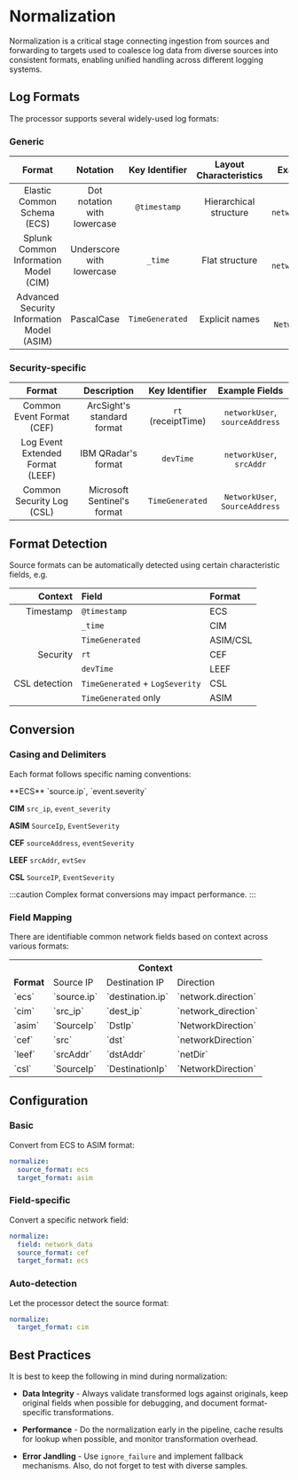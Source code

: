 # Normalization

Normalization is a critical stage connecting ingestion from sources and forwarding to targets used to coalesce log data from diverse sources into consistent formats, enabling unified handling across different logging systems.

## Log Formats

The processor supports several widely-used log formats:

### Generic

|Format|Notation|Key Identifier|Layout Characteristics|Example Fields|
|:-:|:-:|:-:|:-:|:-:|
|Elastic Common Schema (ECS)|Dot notation with lowercase|`@timestamp`|Hierarchical structure|`source.ip`, `network.direction`|
|Splunk Common Information Model (CIM)|Underscore with lowercase|`_time`|Flat structure|`src_ip`, `network_direction`|
|Advanced Security Information Model (ASIM)|PascalCase|`TimeGenerated`|Explicit names|`SourceIp`, `NetworkDirection`|

### Security-specific

|Format|Description|Key Identifier|Example Fields|
|:-:|:-:|:-:|:-:|
|Common Event Format (CEF)|ArcSight's standard format|`rt` (receiptTime)|`networkUser`, `sourceAddress`|
|Log Event Extended Format (LEEF)|IBM QRadar's format|`devTime`|`networkUser`, `srcAddr`|
|Common Security Log (CSL)|Microsoft Sentinel's format|`TimeGenerated`|`NetworkUser`, `SourceAddress`|

## Format Detection

Source formats can be automatically detected using certain characteristic fields, e.g.

|Context|Field|Format|
|--:|:--|:--|
|Timestamp|`@timestamp`|ECS|
||`_time`|CIM|
||`TimeGenerated`|ASIM/CSL
|Security|`rt`|CEF|
||`devTime`|LEEF|
|CSL detection|`TimeGenerated` + `LogSeverity`|CSL|
||`TimeGenerated` only|ASIM|

## Conversion

### Casing and Delimiters

Each format follows specific naming conventions:

<TermTable>
  <TermCol>**ECS**</TermCol>
  <DefCol>`source.ip`, `event.severity`</DefCol>

  <TermCol>**CIM**</TermCol>
  <DefCol>`src_ip`, `event_severity`</DefCol>

  <TermCol>**ASIM**</TermCol>
  <DefCol>`SourceIp`, `EventSeverity`</DefCol>

  <TermCol>**CEF**</TermCol>
  <DefCol>`sourceAddress`, `eventSeverity`</DefCol>

  <TermCol>**LEEF**</TermCol>
  <DefCol>`srcAddr`, `evtSev`</DefCol>

  <TermCol>**CSL**</TermCol>
  <DefCol>`SourceIP`, `EventSeverity`</DefCol>
</TermTable>

:::caution
Complex format conversions may impact performance.
:::

### Field Mapping

There are identifiable common network fields based on context across various formats:

<table>
  <tr><th></th><th colspan="3">Context</th></tr>
  <tr><td><b>Format</b></td><td>Source IP</td><td>Destination IP</td><td>Direction</td></tr>
  <tr><td style={{textAlign: "right"}}>`ecs`</td><td>`source.ip`</td><td>`destination.ip`</td><td>`network.direction`</td></tr>
  <tr><td style={{textAlign: "right"}}>`cim`</td><td>`src_ip`</td><td>`dest_ip`</td><td>`network_direction`</td></tr>
  <tr><td style={{textAlign: "right"}}>`asim`</td><td>`SourceIp`</td><td>`DstIp`</td><td>`NetworkDirection`</td></tr>
  <tr><td style={{textAlign: "right"}}>`cef`</td><td>`src`</td><td>`dst`</td><td>`networkDirection`</td></tr>
  <tr><td style={{textAlign: "right"}}>`leef`</td><td>`srcAddr`</td><td>`dstAddr`</td><td>`netDir`</td></tr>
  <tr><td style={{textAlign: "right"}}>`csl`</td><td>`SourceIp`</td><td>`DestinationIp`</td><td>`NetworkDirection`</td></tr>
</table>

## Configuration

### Basic

Convert from ECS to ASIM format:

```yaml
normalize:
  source_format: ecs
  target_format: asim
```

### Field-specific

Convert a specific network field:

```yaml
normalize:
  field: network_data
  source_format: cef
  target_format: ecs
```

### Auto-detection

Let the processor detect the source format:

```yaml
normalize:
  target_format: cim
```

## Best Practices

It is best to keep the following in mind during normalization:

- **Data Integrity** - Always validate transformed logs against originals, keep original fields when possible for debugging, and document format-specific transformations.

- **Performance** - Do the normalization early in the pipeline, cache results for lookup when possible, and monitor transformation overhead.

- **Error Jandling** - Use `ignore_failure` and implement fallback mechanisms. Also, do not forget to test with diverse samples.
